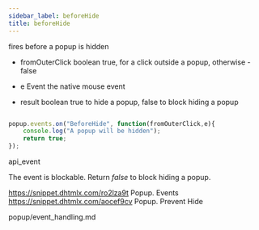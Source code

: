 ```yaml
---
sidebar_label: beforeHide
title: beforeHide
---
```



          


<Short>

fires before a popup is hidden


</Short>



- fromOuterClick		boolean			true, for a click outside a popup, otherwise - false
- e						Event			the native mouse event


- result		boolean			true to hide a popup, false to block hiding a popup

~~~js

popup.events.on("BeforeHide", function(fromOuterClick,e){
    console.log("A popup will be hidden");
    return true;
});


~~~
 api_event

<Descr>

The event is blockable. Return *false* to block hiding a popup.


</Descr>



https://snippet.dhtmlx.com/ro2lza9t	Popup. Events
https://snippet.dhtmlx.com/aocef9cv	Popup. Prevent Hide


 popup/event_handling.md